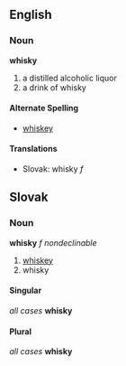 == English ==
=== Noun ===
'''whisky'''
# a distilled alcoholic liquor
# a drink of whisky
==== Alternate Spelling ====
* [[whiskey]]
==== Translations ====
*Slovak: whisky ''f''
== Slovak ==
=== Noun ===
'''whisky''' ''f nondeclinable''
# [[whiskey]]
# whisky
==== Singular ====
''all cases'' '''whisky'''
==== Plural ====
''all cases'' '''whisky'''